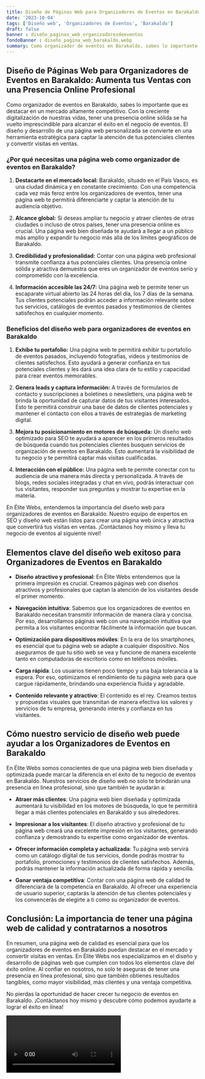 ```yaml
---
title: Diseño de Páginas Web para Organizadores de Eventos en Barakaldo
date: '2023-10-04'
tags: ['Diseño web', 'Organizadores de Eventos', 'Barakaldo']
draft: false
banner : diseño_paginas_web_organizadoresdeeventos
fondoBanner : diseño_pagina_web_barakaldo.webp
summary: Como organizador de eventos en Barakaldo, sabes lo importante que es destacar en un mercado altamente competitivo. Con la creciente digitalización de nuestras vidas, tener una presencia online sólida se ha vuelto imprescindible para alcanzar el éxito en el negocio de eventos. El diseño y desarrollo de una página web personalizada se convierte en una herramienta estratégica para captar la atención de tus potenciales clientes y convertir visitas en ventas.
---
```


## Diseño de Páginas Web para Organizadores de Eventos en Barakaldo: Aumenta tus Ventas con una Presencia Online Profesional

Como organizador de eventos en Barakaldo, sabes lo importante que es destacar en un mercado altamente competitivo. Con la creciente digitalización de nuestras vidas, tener una presencia online sólida se ha vuelto imprescindible para alcanzar el éxito en el negocio de eventos. El diseño y desarrollo de una página web personalizada se convierte en una herramienta estratégica para captar la atención de tus potenciales clientes y convertir visitas en ventas.

### ¿Por qué necesitas una página web como organizador de eventos en Barakaldo?

1. **Destacarte en el mercado local:** Barakaldo, situado en el País Vasco, es una ciudad dinámica y en constante crecimiento. Con una competencia cada vez más feroz entre los organizadores de eventos, tener una página web te permitirá diferenciarte y captar la atención de tu audiencia objetivo.

2. **Alcance global:** Si deseas ampliar tu negocio y atraer clientes de otras ciudades o incluso de otros países, tener una presencia online es crucial. Una página web bien diseñada te ayudará a llegar a un público más amplio y expandir tu negocio más allá de los límites geográficos de Barakaldo.

3. **Credibilidad y profesionalidad:** Contar con una página web profesional transmite confianza a tus potenciales clientes. Una presencia online sólida y atractiva demuestra que eres un organizador de eventos serio y comprometido con la excelencia.

4. **Información accesible las 24/7:** Una página web te permite tener un escaparate virtual abierto las 24 horas del día, los 7 días de la semana. Tus clientes potenciales podrán acceder a información relevante sobre tus servicios, catálogos de eventos pasados y testimonios de clientes satisfechos en cualquier momento.

### Beneficios del diseño web para organizadores de eventos en Barakaldo

1. **Exhibe tu portafolio:** Una página web te permitirá exhibir tu portafolio de eventos pasados, incluyendo fotografías, videos y testimonios de clientes satisfechos. Esto ayudará a generar confianza en tus potenciales clientes y les dará una idea clara de tu estilo y capacidad para crear eventos memorables.

2. **Genera leads y captura información:** A través de formularios de contacto y suscripciones a boletines o newsletters, una página web te brinda la oportunidad de capturar datos de tus visitantes interesados. Esto te permitirá construir una base de datos de clientes potenciales y mantener el contacto con ellos a través de estrategias de marketing digital.

3. **Mejora tu posicionamiento en motores de búsqueda:** Un diseño web optimizado para SEO te ayudará a aparecer en los primeros resultados de búsqueda cuando tus potenciales clientes busquen servicios de organización de eventos en Barakaldo. Esto aumentará la visibilidad de tu negocio y te permitirá captar más visitas cualificadas.

4. **Interacción con el público:** Una página web te permite conectar con tu audiencia de una manera más directa y personalizada. A través de blogs, redes sociales integradas y chat en vivo, podrás interactuar con tus visitantes, responder sus preguntas y mostrar tu expertise en la materia.

En Élite Webs, entendemos la importancia del diseño web para organizadores de eventos en Barakaldo. Nuestro equipo de expertos en SEO y diseño web están listos para crear una página web única y atractiva que convertirá tus visitas en ventas. ¡Contáctanos hoy mismo y lleva tu negocio de eventos al siguiente nivel!

<GifSeo />

<Cta />

## Elementos clave del diseño web exitoso para Organizadores de Eventos en Barakaldo

- **Diseño atractivo y profesional**: En Élite Webs entendemos que la primera impresión es crucial. Creamos páginas web con diseños atractivos y profesionales que captan la atención de los visitantes desde el primer momento.

- **Navegación intuitiva**: Sabemos que los organizadores de eventos en Barakaldo necesitan transmitir información de manera clara y concisa. Por eso, desarrollamos páginas web con una navegación intuitiva que permita a los visitantes encontrar fácilmente la información que buscan.

- **Optimización para dispositivos móviles**: En la era de los smartphones, es esencial que tu página web se adapte a cualquier dispositivo. Nos aseguramos de que tu sitio web se vea y funcione de manera excelente tanto en computadoras de escritorio como en teléfonos móviles.

- **Carga rápida**: Los usuarios tienen poco tiempo y una baja tolerancia a la espera. Por eso, optimizamos el rendimiento de tu página web para que cargue rápidamente, brindando una experiencia fluida y agradable.

- **Contenido relevante y atractivo**: El contenido es el rey. Creamos textos y propuestas visuales que transmitan de manera efectiva los valores y servicios de tu empresa, generando interés y confianza en tus visitantes.

## Cómo nuestro servicio de diseño web puede ayudar a los Organizadores de Eventos en Barakaldo

En Élite Webs somos conscientes de que una página web bien diseñada y optimizada puede marcar la diferencia en el éxito de tu negocio de eventos en Barakaldo. Nuestros servicios de diseño web no solo te brindarán una presencia en línea profesional, sino que también te ayudarán a:

- **Atraer más clientes**: Una página web bien diseñada y optimizada aumentará tu visibilidad en los motores de búsqueda, lo que te permitirá llegar a más clientes potenciales en Barakaldo y sus alrededores.

- **Impresionar a los visitantes**: El diseño atractivo y profesional de tu página web creará una excelente impresión en los visitantes, generando confianza y demostrando tu expertise como organizador de eventos.

- **Ofrecer información completa y actualizada**: Tu página web servirá como un catálogo digital de tus servicios, donde podrás mostrar tu portafolio, promociones y testimonios de clientes satisfechos. Además, podrás mantener la información actualizada de forma rápida y sencilla.

- **Ganar ventaja competitiva**: Contar con una página web de calidad te diferenciará de la competencia en Barakaldo. Al ofrecer una experiencia de usuario superior, captarás la atención de tus clientes potenciales y los convencerás de elegirte a ti como su organizador de eventos.

## Conclusión: La importancia de tener una página web de calidad y contratarnos a nosotros

En resumen, una página web de calidad es esencial para que los organizadores de eventos en Barakaldo puedan destacar en el mercado y convertir visitas en ventas. En Élite Webs nos especializamos en el diseño y desarrollo de páginas web que cumplen con todos los elementos clave del éxito online. Al confiar en nosotros, no solo te aseguras de tener una presencia en línea profesional, sino que también obtienes resultados tangibles, como mayor visibilidad, más clientes y una ventaja competitiva.

No pierdas la oportunidad de hacer crecer tu negocio de eventos en Barakaldo. ¡Contáctanos hoy mismo y descubre cómo podemos ayudarte a lograr el éxito en línea!

<Video />

<CtaBot job='Organizadores de Eventos' city='Barakaldo'/>

<Gmaps query='Barakaldo+españa+maps' />
